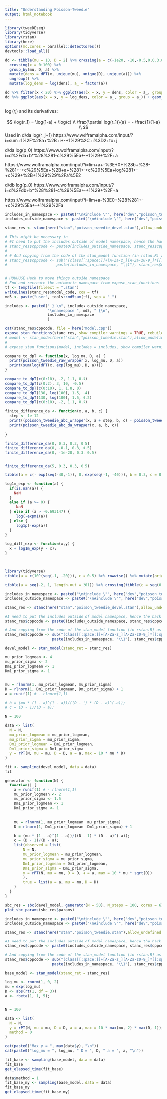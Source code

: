 ---
title: "Understanding Poisson-Tweedie"
output: html_notebook
---


```{r setup}
library(tweeDEseq)
library(tidyverse)
library(rstan)
library(here)
options(mc.cores = parallel::detectCores())
devtools::load_all()
```

```{r}
dd <- tibble(mu = 10, D = 2) %>% crossing(a = c(-1e20, -10,-0.5,0,0.3,0.5,0.7,0.9)) %>%
  crossing(x = 0:100) %>%
  group_by(mu, D, a) %>%
  mutate(dens = dPT(x, unique(mu), unique(D), unique(a))) %>%
  ungroup() %>%
  mutate(log_dens = log(dens), a_ = factor(a))

dd %>% filter(x < 20) %>% ggplot(aes(x = x, y = dens, color = a_, group = a_)) + geom_line()
dd %>% ggplot(aes(x = x, y = log_dens, color = a_, group = a_)) + geom_line()
```

```{r}

```


$\log(r_i)$ and its derivatives:

$$
\log(r_1) = \log(1-a) + \log(c)  \\
\frac{\partial log(r_1)}{a} = - \frac{1}{1-a} \\
$$
Used in d/da log(r_j+1)
https://www.wolframalpha.com/input/?i=sum+1%2F%28a+%2B+i+-+1%29%2C+i%3D2+to+j

d/da log(p_0)
https://www.wolframalpha.com/input/?i=d%2Fda+b*%28%281-c%29%5Ea+-+1%29+%2F+a

https://www.wolframalpha.com/input/?i=lim+a+-%3E+0+%28b+%28-%281+-+c%29%5Ea+%2B+a+%281+-+c%29%5Ea+log%281+-+c%29+%2B+1%29%29%2Fa%5E2

d/db log(p_0)
https://www.wolframalpha.com/input/?i=d%2Fdb+b*%28%281-c%29%5Ea+-+1%29+%2F+a

https://www.wolframalpha.com/input/?i=lim+a-%3E0+%28%281+-+c%29%5Ea+-+1%29%2Fa


```{r}

includes_in_namespace <- paste0("\n#include \"", here("dev","poisson_tweedie.hpp"), "\"\n")
includes_outside_namespace <- paste0("\n#include \"", here("dev","poisson_tweedie_outside_namespace.hpp"), "\"\n")

stanc_res <- stanc(here("stan","poisson_tweedie_devel.stan"),allow_undefined = TRUE);

# This might be necessary in 
# #I need to put the includes outside of model namespace, hence the hack here
# stanc_res$cppcode <- paste0(includes_outside_namespace, stanc_res$cppcode)
# 
# # And copying from the code of the stan_model function (in rstan.R) as includes are supported there (not in stanc)
# stanc_res$cppcode <- sub("(class[[:space:]]+[A-Za-z_][A-Za-z0-9_]*[[:space:]]*: public prob_grad \\{)",
#                      paste(includes_in_namespace, "\\1"), stanc_res$cppcode)


# HUUUUGE Hack to move things outside namespace
# End and recreate the automatic namespace from expose_stan_functions
tf <- tempfile(fileext = ".stan")
writeLines(stanc_res$model_code, con = tf)
md5 <- paste("user", tools::md5sum(tf), sep = "_")

includes <- paste0(" } \n", includes_outside_namespace, 
                   "\nnamespace ", md5, " {\n",
                   includes_in_namespace
                   )

cat(stanc_res$cppcode, file = here("model.cpp"))
expose_stan_functions(stanc_res, show_compiler_warnings = TRUE, rebuild = TRUE, includes = includes)
# model <- stan_model(here("stan","poisson_tweedie.stan"),allow_undefined = TRUE, includes = includes, verbose = TRUE)
# 
# expose_stan_functions(model, includes = includes, show_compiler_warnings = TRUE)

```

```{r}
compare_to_dpT <- function(x, log_mu, D, a) {
  print(poisson_tweedie_raw_wrapper(x, log_mu, D, a))
  print(sum(log(dPT(x, exp(log_mu), D, a))))
}

compare_to_dpT(c(0:10), -2, 1.1, 0.5)
compare_to_dpT(c(0:2), 3, 10, -0.5)
compare_to_dpT(c(0:10), 1, 1.8, 0)
compare_to_dpT(130, log(100), 1.5, -4)
compare_to_dpT(130, log(100), 1.5, 0.2)
compare_to_dpT(c(0:10), -2, 1.1, 0.5)

finite_difference_da <- function(x, a, b, c) {
  step <- 1e-12
  print((poisson_tweedie_abc_wrapper(x, a + step, b, c) - poisson_tweedie_abc_wrapper(x, a, b, c)) / step)
  print(poisson_tweedie_abc_da_wrapper(x, a, b, c))
  
}

finite_difference_da(0, 0.3, 0.3, 0.5)
finite_difference_da(0, -0.1, 0.3, 0.5)
finite_difference_da(0, -1e-20, 0.3, 0.5)


finite_difference_da(5, 0.3, 0.3, 0.5)
```


```{r}
tibble(a = c(- exp(seq(-40,-1)), 0, exp(seq(-1, -40))), b = 0.3, c = 0.5) %>% rowwise() %>% mutate(lpmf = poisson_tweedie_abc_wrapper(0, a, b, c)) %>% arrange(a) #%>% ggplot(aes(a, lpmf)) + geom_line()
```

```{r}
log1m_exp <- function(a) {
  if(is.nan(a)) {
    NaN
  }
  else if (a >= 0) {
     NaN
  } else if (a > -0.693147) {
     log(-expm1(a))
  } else {
     log1p(-exp(a))
  }  
}

log_diff_exp <- function(x,y) {
  x + log1m_exp(y - x);
}

 
```


```{r}
library(tidyverse)
tibble(a = c(10^(seq(-1, -20))), c = 0.5) %>% rowwise() %>% mutate(orig = ((1.0-c)^a - 1.0) /a, series = log(1-c) + 0.5 * (a * log(1-c)^2) + (a^2 * log(1-c) ^ 3)/ 6)  %>% arrange(a)
```

```{r}
tibble(a = seq(-2, 1, length.out = 201)) %>% crossing(tibble(c = seq(0.4,0.6, length.out = 201))) %>% rowwise() %>% mutate(orig = ((1.0-c)^a - 1.0) /a ) %>% ggplot(aes(x = a, y = c, fill = orig)) + geom_raster() + scale_fill_continuous()
```

```{r}

includes_in_namespace <- paste0("\n#include \"", here("dev","poisson_tweedie.hpp"), "\"\n")
includes_outside_namespace <- paste0("\n#include \"", here("dev","poisson_tweedie_outside_namespace.hpp"), "\"\n")

stanc_res <- stanc(here("stan","poisson_tweedie_devel.stan"),allow_undefined = TRUE);

#I need to put the includes outside of model namespace, hence the hack here
stanc_res$cppcode <- paste0(includes_outside_namespace, stanc_res$cppcode)

# And copying from the code of the stan_model function (in rstan.R) as includes are supported there (not in stanc)
stanc_res$cppcode <- sub("(class[[:space:]]+[A-Za-z_][A-Za-z0-9_]*[[:space:]]*: public prob_grad \\{)",
                     paste(includes_in_namespace, "\\1"), stanc_res$cppcode)

devel_model <- stan_model(stanc_ret = stanc_res)
```

```{r}
mu_prior_logmean <- 4
mu_prior_sigma <- 2
Dm1_prior_logmean <- 1
Dm1_prior_sigma <- 1


mu = rlnorm(1, mu_prior_logmean, mu_prior_sigma)
D = rlnorm(1, Dm1_prior_logmean, Dm1_prior_sigma) + 1
a = runif(1) # - rlnorm(1,1)

# b = (mu * (1 - a)^(1 - a))/((D - 1) * (D - a)^(-a));
# c = (D - 1)/(D - a);

N = 100

data <- list(
  N = N,
  mu_prior_logmean = mu_prior_logmean,
  mu_prior_sigma = mu_prior_sigma,
  Dm1_prior_logmean = Dm1_prior_logmean,
  Dm1_prior_sigma = Dm1_prior_sigma,
  y = rPT(N, mu = mu, D = D, a = a, max = 10 * mu * D)
)

fit <- sampling(devel_model, data = data)
fit                

```


```{r}

generator <- function(N) {
  function() {
    a = runif(1) # - rlnorm(1,1)
    mu_prior_logmean <- 2
    mu_prior_sigma <- 1.5
    Dm1_prior_logmean <- 1
    Dm1_prior_sigma <- 1
    
    
    mu = rlnorm(1, mu_prior_logmean, mu_prior_sigma)
    D = rlnorm(1, Dm1_prior_logmean, Dm1_prior_sigma) + 1

    b = (mu * (1 - a)^(1 - a))/((D - 1) * (D - a)^(-a));
    c = (D - 1)/(D - a);
    list(observed = list(
        N = N,
        mu_prior_logmean = mu_prior_logmean,
        mu_prior_sigma = mu_prior_sigma,
        Dm1_prior_logmean = Dm1_prior_logmean,
        Dm1_prior_sigma = Dm1_prior_sigma,
        y = rPT(N, mu = mu, D = D, a = a, max = 10 * mu * sqrt(D))
        ),
        true = list(a = a, mu = mu, D = D)
    )
  }
}

sbc_res = sbc(devel_model, generator(N = 50), N_steps = 100, cores = 6)
plot_sbc_params(sbc_res$params)
```


```{r}
includes_in_namespace <- paste0("\n#include \"", here("dev","poisson_tweedie.hpp"), "\"\n")
includes_outside_namespace <- paste0("\n#include \"", here("dev","poisson_tweedie_outside_namespace.hpp"), "\"\n")

stanc_res <- stanc(here("stan","poisson_tweedie.stan"),allow_undefined = TRUE);

#I need to put the includes outside of model namespace, hence the hack here
stanc_res$cppcode <- paste0(includes_outside_namespace, stanc_res$cppcode)

# And copying from the code of the stan_model function (in rstan.R) as includes are supported there (not in stanc)
stanc_res$cppcode <- sub("(class[[:space:]]+[A-Za-z_][A-Za-z0-9_]*[[:space:]]*: public prob_grad \\{)",
                     paste(includes_in_namespace, "\\1"), stanc_res$cppcode)

base_model <- stan_model(stanc_ret = stanc_res)
```

```{r}
log_mu <- rnorm(1, 0, 2)
mu = exp(log_mu)
D <- abs(rt(1, df = 3))
a <- rbeta(1, 1, 5);


N = 100

data <- list(
  N = N,
  y = rPT(N, mu = mu, D = D, a = a, max = 10 * max(mu, 2) * max(D, 1)),
  method = 0
)

cat(paste0("Max y = ", max(data$y), "\n"))
cat(paste0("log_mu = ", log_mu, " D = ", D, " a = ", a, "\n"))

fit_base <- sampling(base_model, data = data)
fit_base   
get_elapsed_time(fit_base)

data$method = 1
fit_base_my <- sampling(base_model, data = data)
fit_base_my
get_elapsed_time(fit_base_my)
```



